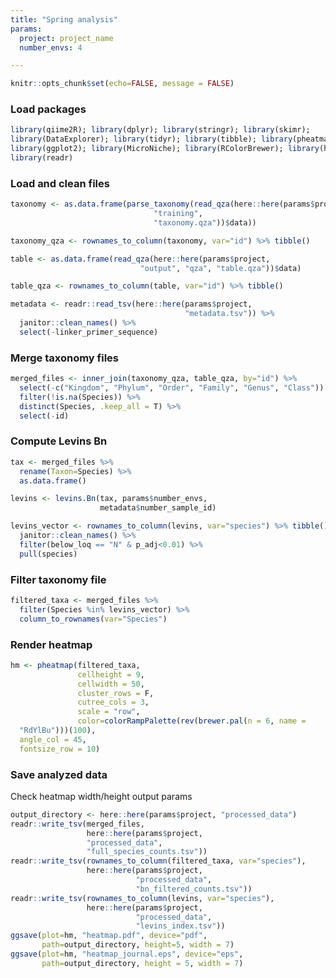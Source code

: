 ```yaml
---
title: "Spring analysis"
params:
  project: project_name
  number_envs: 4

---
```


```r
knitr::opts_chunk$set(echo=FALSE, message = FALSE)
```

### Load packages
```r
library(qiime2R); library(dplyr); library(stringr); library(skimr);
library(DataExplorer); library(tidyr); library(tibble); library(pheatmap)
library(ggplot2); library(MicroNiche); library(RColorBrewer); library(here)
library(readr)
```

### Load and clean files
```r
taxonomy <- as.data.frame(parse_taxonomy(read_qza(here::here(params$project,
                                "training",
                                "taxonomy.qza"))$data))

taxonomy_qza <- rownames_to_column(taxonomy, var="id") %>% tibble()

table <- as.data.frame(read_qza(here::here(params$project,
                             "output", "qza", "table.qza"))$data)

table_qza <- rownames_to_column(table, var="id") %>% tibble()

metadata <- readr::read_tsv(here::here(params$project,
                                       "metadata.tsv")) %>%
  janitor::clean_names() %>%
  select(-linker_primer_sequence)
```

### Merge taxonomy files
```r
merged_files <- inner_join(taxonomy_qza, table_qza, by="id") %>%
  select(-c("Kingdom", "Phylum", "Order", "Family", "Genus", "Class")) %>%
  filter(!is.na(Species)) %>%
  distinct(Species, .keep_all = T) %>%
  select(-id)
```

### Compute Levins Bn
```r
tax <- merged_files %>%
  rename(Taxon=Species) %>%
  as.data.frame()

levins <- levins.Bn(tax, params$number_envs,
                    metadata$number_sample_id)

levins_vector <- rownames_to_column(levins, var="species") %>% tibble() %>%
  janitor::clean_names() %>%
  filter(below_loq == "N" & p_adj<0.01) %>%
  pull(species)
```

### Filter taxonomy file
```r
filtered_taxa <- merged_files %>%
  filter(Species %in% levins_vector) %>%
  column_to_rownames(var="Species")
```

### Render heatmap
```r
hm <- pheatmap(filtered_taxa,
               cellheight = 9,
               cellwidth = 50,
               cluster_rows = F,
               cutree_cols = 3,
               scale = "row",
               color=colorRampPalette(rev(brewer.pal(n = 6, name =
  "RdYlBu")))(100),
  angle_col = 45,
  fontsize_row = 10)
```

### Save analyzed data
Check heatmap width/height output params
```r
output_directory <- here::here(params$project, "processed_data")
readr::write_tsv(merged_files,
                 here::here(params$project,
                 "processed_data",
                 "full_species_counts.tsv"))
readr::write_tsv(rownames_to_column(filtered_taxa, var="species"),
                 here::here(params$project,
                            "processed_data",
                            "bn_filtered_counts.tsv"))
readr::write_tsv(rownames_to_column(levins, var="species"),
                 here::here(params$project,
                            "processed_data",
                            "levins_index.tsv"))
ggsave(plot=hm, "heatmap.pdf", device="pdf",
       path=output_directory, height=5, width = 7)
ggsave(plot=hm, "heatmap_journal.eps", device="eps",
       path=output_directory, height = 5, width = 7)
```
